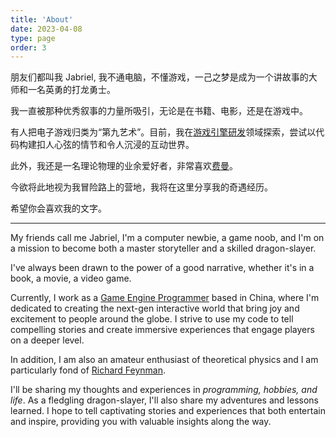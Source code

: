 ```yaml
---
title: 'About'
date: 2023-04-08
type: page
order: 3
---
```


朋友们都叫我 Jabriel, 我不通电脑，不懂游戏，一己之梦是成为一个讲故事的大师和一名英勇的打龙勇士。

我一直被那种优秀叙事的力量所吸引，无论是在书籍、电影，还是在游戏中。

有人把电子游戏归类为“第九艺术”。目前，我在[游戏引擎研发](https://en.wikipedia.org/wiki/Game_engine)领域探索，尝试以代码构建扣人心弦的情节和令人沉浸的互动世界。

此外，我还是一名理论物理的业余爱好者，非常喜欢[费曼](https://en.wikipedia.org/wiki/Richard_Feynman)。

今欲将此地视为我冒险路上的营地，我将在这里分享我的奇遇经历。

希望你会喜欢我的文字。

---

My friends call me Jabriel, I'm a computer newbie, a game noob, and I'm on a mission to become both a master storyteller and a skilled dragon-slayer.

I've always been drawn to the power of a good narrative, whether it's in a book, a movie, a video game.

Currently, I work as a [Game Engine Programmer](https://en.wikipedia.org/wiki/Game_engine) based in China, where I'm dedicated to creating the next-gen interactive world that bring joy and excitement to people around the globe. I strive to use my code to tell compelling stories and create immersive experiences that engage players on a deeper level.

In addition, I am also an amateur enthusiast of theoretical physics and I am particularly fond of [Richard Feynman](https://en.wikipedia.org/wiki/Richard_Feynman).

I'll be sharing my thoughts and experiences in _programming, hobbies, and life_. As a fledgling dragon-slayer, I'll also share my adventures and lessons learned. I hope to tell captivating stories and experiences that both entertain and inspire, providing you with valuable insights along the way.
